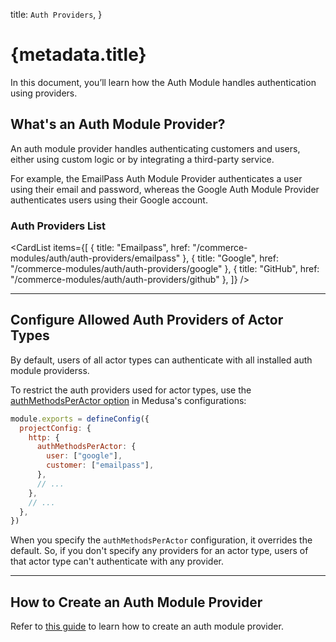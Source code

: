 
  title: `Auth Providers`,
}

# {metadata.title}

In this document, you’ll learn how the Auth Module handles authentication using providers.

## What's an Auth Module Provider?

An auth module provider handles authenticating customers and users, either using custom logic or by integrating a third-party service.

For example, the EmailPass Auth Module Provider authenticates a user using their email and password, whereas the Google Auth Module Provider authenticates users using their Google account.

### Auth Providers List

<CardList
  items={[
    {
      title: "Emailpass",
      href: "/commerce-modules/auth/auth-providers/emailpass"
    },
    {
      title: "Google",
      href: "/commerce-modules/auth/auth-providers/google"
    },
    {
      title: "GitHub",
      href: "/commerce-modules/auth/auth-providers/github"
    },
  ]}
/>

---

## Configure Allowed Auth Providers of Actor Types

By default, users of all actor types can authenticate with all installed auth module providerss.

To restrict the auth providers used for actor types, use the [authMethodsPerActor option](/references/medusa-config#http-authMethodsPerActor-1-3) in Medusa's configurations:

```js title="medusa-config.js"
module.exports = defineConfig({
  projectConfig: {
    http: {
      authMethodsPerActor: {
        user: ["google"],
        customer: ["emailpass"],
      },
      // ...
    },
    // ...
  },
})
```

<Note title="Important">

When you specify the `authMethodsPerActor` configuration, it overrides the default. So, if you don't specify any providers for an actor type, users of that actor type can't authenticate with any provider.

</Note>

---

## How to Create an Auth Module Provider

Refer to [this guide](/references/auth/provider) to learn how to create an auth module provider.
